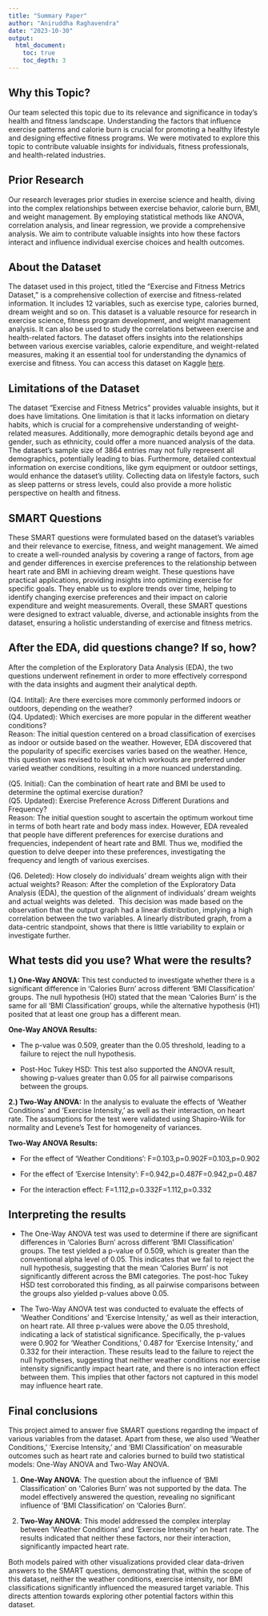 ```yaml
---
title: "Summary Paper"
author: "Aniruddha Raghavendra" 
date: "2023-10-30"
output:
  html_document:
    toc: true
    toc_depth: 3
---
```


## Why this Topic?

Our team selected this topic due to its relevance and significance in today's health and fitness landscape. Understanding the factors that influence exercise patterns and calorie burn is crucial for promoting a healthy lifestyle and designing effective fitness programs. We were motivated to explore this topic to contribute valuable insights for individuals, fitness professionals, and health-related industries.

## Prior Research

Our research leverages prior studies in exercise science and health, diving into the complex relationships between exercise behavior, calorie burn, BMI, and weight management. By employing statistical methods like ANOVA, correlation analysis, and linear regression, we provide a comprehensive analysis. We aim to contribute valuable insights into how these factors interact and influence individual exercise choices and health outcomes.

## About the Dataset

The dataset used in this project, titled the "Exercise and Fitness Metrics Dataset," is a comprehensive collection of exercise and fitness-related information. It includes 12 variables, such as exercise type, calories burned, dream weight and so on. This dataset is a valuable resource for research in exercise science, fitness program development, and weight management analysis. It can also be used to study the correlations between exercise and health-related factors. The dataset offers insights into the relationships between various exercise variables, calorie expenditure, and weight-related measures, making it an essential tool for understanding the dynamics of exercise and fitness. You can access this dataset on Kaggle [here](https://www.kaggle.com/datasets/aakashjoshi123/exercise-and-fitness-metrics-dataset).

## Limitations of the Dataset

The dataset "Exercise and Fitness Metrics" provides valuable insights, but it does have limitations. One limitation is that it lacks information on dietary habits, which is crucial for a comprehensive understanding of weight-related measures. Additionally, more demographic details beyond age and gender, such as ethnicity, could offer a more nuanced analysis of the data. The dataset's sample size of 3864 entries may not fully represent all demographics, potentially leading to bias. Furthermore, detailed contextual information on exercise conditions, like gym equipment or outdoor settings, would enhance the dataset's utility. Collecting data on lifestyle factors, such as sleep patterns or stress levels, could also provide a more holistic perspective on health and fitness.

## SMART Questions

These SMART questions were formulated based on the dataset's variables and their relevance to exercise, fitness, and weight management. We aimed to create a well-rounded analysis by covering a range of factors, from age and gender differences in exercise preferences to the relationship between heart rate and BMI in achieving dream weight. These questions have practical applications, providing insights into optimizing exercise for specific goals. They enable us to explore trends over time, helping to identify changing exercise preferences and their impact on calorie expenditure and weight measurements. Overall, these SMART questions were designed to extract valuable, diverse, and actionable insights from the dataset, ensuring a holistic understanding of exercise and fitness metrics.

## After the EDA, did questions change? If so, how?

After the completion of the Exploratory Data Analysis (EDA), the two questions underwent refinement in order to more effectively correspond with the data insights and augment their analytical depth.

(Q4. Intital): Are there exercises more commonly performed indoors or outdoors, depending on the weather?\
(Q4. Updated): Which exercises are more popular in the different weather conditions?\
Reason: The initial question centered on a broad classification of exercises as indoor or outside based on the weather. However, EDA discovered that the popularity of specific exercises varies based on the weather. Hence, this question was revised to look at which workouts are preferred under varied weather conditions, resulting in a more nuanced understanding.

(Q5. Initial): Can the combination of heart rate and BMI be used to determine the optimal exercise duration?\
(Q5. Updated): Exercise Preference Across Different Durations and Frequency?\
Reason: The initial question sought to ascertain the optimum workout time in terms of both heart rate and body mass index. However, EDA revealed that people have different preferences for exercise durations and frequencies, independent of heart rate and BMI. Thus we, modified the question to delve deeper into these preferences, investigating the frequency and length of various exercises.

(Q6. Deleted): How closely do individuals' dream weights align with their actual weights? Reason: After the completion of the Exploratory Data Analysis (EDA), the question of the alignment of individuals' dream weights and actual weights was deleted.  This decision was made based on the observation that the output graph had a linear distribution, implying a high correlation between the two variables. A linearly distributed graph, from a data-centric standpoint, shows that there is little variability to explain or investigate further.

## What tests did you use? What were the results?

**1.) One-Way ANOVA:** This test conducted to investigate whether there is a significant difference in 'Calories Burn' across different 'BMI Classification' groups. The null hypothesis (H0) stated that the mean 'Calories Burn' is the same for all 'BMI Classification' groups, while the alternative hypothesis (H1) posited that at least one group has a different mean.

**One-Way ANOVA Results:**

-   The p-value was 0.509, greater than the 0.05 threshold, leading to a failure to reject the null hypothesis.

-   Post-Hoc Tukey HSD: This test also supported the ANOVA result, showing p-values greater than 0.05 for all pairwise comparisons between the groups.

**2.) Two-Way ANOVA:** In the analysis to evaluate the effects of 'Weather Conditions' and 'Exercise Intensity,' as well as their interaction, on heart rate. The assumptions for the test were validated using Shapiro-Wilk for normality and Levene's Test for homogeneity of variances.

**Two-Way ANOVA Results:**

-   For the effect of 'Weather Conditions': F=0.103,p=0.902F=0.103,p=0.902

-   For the effect of 'Exercise Intensity': F=0.942,p=0.487F=0.942,p=0.487

-   For the interaction effect: F=1.112,p=0.332F=1.112,p=0.332

## Interpreting the results

-   The One-Way ANOVA test was used to determine if there are significant differences in 'Calories Burn' across different 'BMI Classification' groups. The test yielded a p-value of 0.509, which is greater than the conventional alpha level of 0.05. This indicates that we fail to reject the null hypothesis, suggesting that the mean 'Calories Burn' is not significantly different across the BMI categories. The post-hoc Tukey HSD test corroborated this finding, as all pairwise comparisons between the groups also yielded p-values above 0.05.

-   The Two-Way ANOVA test was conducted to evaluate the effects of 'Weather Conditions' and 'Exercise Intensity,' as well as their interaction, on heart rate. All three p-values were above the 0.05 threshold, indicating a lack of statistical significance. Specifically, the p-values were 0.902 for 'Weather Conditions,' 0.487 for 'Exercise Intensity,' and 0.332 for their interaction. These results lead to the failure to reject the null hypotheses, suggesting that neither weather conditions nor exercise intensity significantly impact heart rate, and there is no interaction effect between them. This implies that other factors not captured in this model may influence heart rate.

## Final conclusions

This project aimed to answer five SMART questions regarding the impact of various variables from the dataset. Apart from these, we also used 'Weather Conditions,' 'Exercise Intensity,' and 'BMI Classification' on measurable outcomes such as heart rate and calories burned to build two statistical models: One-Way ANOVA and Two-Way ANOVA.

1.  **One-Way ANOVA**: The question about the influence of 'BMI Classification' on 'Calories Burn' was not supported by the data. The model effectively answered the question, revealing no significant influence of 'BMI Classification' on 'Calories Burn'.

2.  **Two-Way ANOVA**: This model addressed the complex interplay between 'Weather Conditions' and 'Exercise Intensity' on heart rate. The results indicated that neither these factors, nor their interaction, significantly impacted heart rate.

Both models paired with other visualizations provided clear data-driven answers to the SMART questions, demonstrating that, within the scope of this dataset, neither the weather conditions, exercise intensity, nor BMI classifications significantly influenced the measured target variable. This directs attention towards exploring other potential factors within this dataset.
